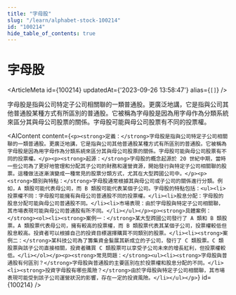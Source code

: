 ```yaml
---
title: "字母股"
slug: "/learn/alphabet-stock-100214"
id: "100214"
hide_table_of_contents: true
---
```



# 字母股

<ArticleMeta id={100214} updatedAt={'2023-09-26 13:58:47'} alias={`[]`} />
<div className='border-solid border-b border-t-0 my-4 border-[var(--ifm-color-gray-300)]' />

字母股是指與公司特定子公司相關聯的一類普通股。更廣泛地講，它是指與公司其他普通股某種方式有所區別的普通股。它被稱為字母股是因為用字母作為分類系統來區分其與母公司股票的關係。字母股可能與母公司股票有不同的投票權。

<AIContent content={`<p><strong>定義：</strong>字母股是指與公司特定子公司相關聯的一類普通股。更廣泛地講，它是指與公司其他普通股某種方式有所區別的普通股。它被稱為字母股是因為用字母作為分類系統來區分其與母公司股票的關係。字母股可能與母公司股票有不同的投票權。</p><p><strong>起源：</strong>字母股的概念起源於 20 世紀中期，當時一些公司為了更好地管理和分配其子公司的財務和運營資源，開始發行與特定子公司相關聯的股票。這種做法逐漸演變成一種常見的股票分類方式，尤其在大型跨國公司中。</p><p><strong>類別與特點：</strong>字母股通常根據其與母公司或子公司的關係進行分類。例如，A 類股可能代表母公司，而 B 類股可能代表某個子公司。字母股的特點包括：<ul><li>投票權不同：字母股可能擁有與母公司普通股不同的投票權。</li><li>股息分配：字母股的股息分配可能與母公司普通股不同。</li><li>市場表現：由於字母股與特定子公司相關聯，其市場表現可能與母公司普通股有所不同。</li></ul></p><p><strong>具體案例：</strong><ol><li><strong>案例一：</strong>某大型跨國公司發行了 A 類和 B 類股票。A 類股票代表母公司，擁有較高的投票權，而 B 類股票代表其某個子公司，投票權較低但股息較高。投資者可以根據自己的投資目標選擇購買不同類別的股票。</li><li><strong>案例二：</strong>某科技公司為了籌集資金髮展其新成立的子公司，發行了 C 類股票。C 類股票與該子公司直接相關，投資者購買 C 類股票可以享受子公司未來的增長紅利，但投票權較低。</li></ol></p><p><strong>常見問題：</strong><ul><li><strong>字母股與普通股有何區別？</strong>字母股與普通股的主要區別在於投票權和股息分配的不同。</li><li><strong>投資字母股有哪些風險？</strong>由於字母股與特定子公司相關聯，其市場表現可能受到該子公司運營狀況的影響，存在一定的投資風險。</li></ul></p>`} id={100214} />
